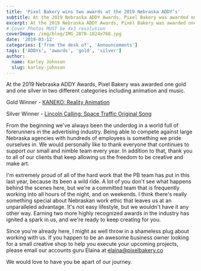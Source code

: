 ```yaml
---
title: 'Pixel Bakery wins two awards at the 2019 Nebraska ADDY’s'
subtitle: At the 2019 Nebraska ADDY Awards, Pixel Bakery was awarded one gold and one silver in two different categories including animation and music.
excerpt: At the 2019 Nebraska ADDY Awards, Pixel Bakery was awarded one gold and one silver in two different categories including animation and music.
# Cover Photos MUST be 4x3 resolution
coverImage: /img/blog/IMG_2078-1024x768.jpg
date: '2019-03-12'
categories: ['from the desk of', 'Announcements']
tags: ['ADDYs', 'awards', 'gold', 'silver']
author:
  name: Karley Johnson
  slug: karley-johnson
---
```

At the 2019 Nebraska ADDY Awards, Pixel Bakery was awarded one gold and one silver in two different categories including animation and music.

Gold Winner - [KANEKO: Reality Animation](https://pixelbakery.com/work/case-studies/kaneko-reality)

Silver Winner - [Lincoln Calling: Space Traffic Original Song](https://vimeo.com/262479074)

From the beginning we've always been the underdog in a world full of forerunners in the advertising industry. Being able to compete against large Nebraska agencies with hundreds of employees is something we pride ourselves in. We would personally like to thank everyone that continues to support our small and nimble team every year. In addition to that, thank you to all of our clients that keep allowing us the freedom to be creative and make art.

I'm extremely proud of all of the hard work that the PB team has put in this last year, because its been a wild ride. A lot of you don't see what happens behind the scenes here, but we're a committed team that is frequently working into all hours of the night, and on weekends. I think there's really something special about Nebraskan work ethic that leaves us at an unparalleled advantage. It's not easy lifestyle, but we wouldn't have it any other way. Earning two more highly recognized awards in the industry has ignited a spark in us, and we're ready to keep creating for you.

Since you're already here, I might as well throw in a shameless plug about working with us. If you happen to be an awesome business owner looking for a small creative shop to help you execute your upcoming projects, please email our accounts guru Elaina at elaina@pixelbakery.co

We would love to have you be apart of our journey.